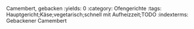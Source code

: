 Camembert, gebacken
:yields: 0
:category: Ofengerichte
:tags: Hauptgericht;Käse;vegetarisch;schnell mit Aufheizzeit;TODO
:indexterms: Gebackener Camembert